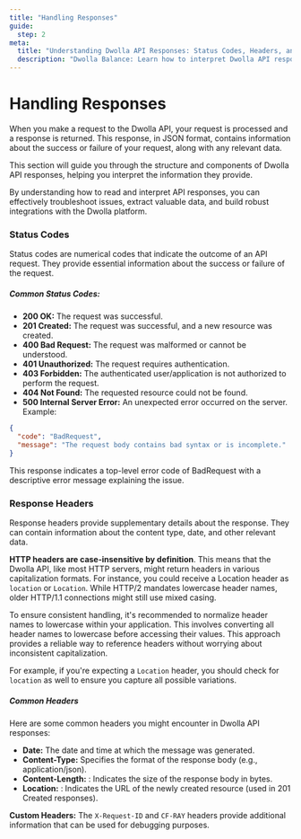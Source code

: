 ```yaml
---
title: "Handling Responses"
guide:
  step: 2
meta:
  title: "Understanding Dwolla API Responses: Status Codes, Headers, and More | Dwolla API Documentation"
  description: "Dwolla Balance: Learn how to interpret Dwolla API responses including response types, status codes, headers, and body conventions."
---
```


# Handling Responses

When you make a request to the Dwolla API, your request is processed and a response is returned. This response, in JSON format, contains information about the success or failure of your request, along with any relevant data.

This section will guide you through the structure and components of Dwolla API responses, helping you interpret the information they provide.

By understanding how to read and interpret API responses, you can effectively troubleshoot issues, extract valuable data, and build robust integrations with the Dwolla platform.

### Status Codes

Status codes are numerical codes that indicate the outcome of an API request. They provide essential information about the success or failure of the request.

##### Common Status Codes:

- **200 OK:** The request was successful.
- **201 Created:** The request was successful, and a new resource was created.
- **400 Bad Request:** The request was malformed or cannot be understood.
- **401 Unauthorized:** The request requires authentication.
- **403 Forbidden:** The authenticated user/application is not authorized to perform the request.
- **404 Not Found:** The requested resource could not be found.
- **500 Internal Server Error:** An unexpected error occurred on the server.
  Example:

```json
{
  "code": "BadRequest",
  "message": "The request body contains bad syntax or is incomplete."
}
```

This response indicates a top-level error code of BadRequest with a descriptive error message explaining the issue.

### Response Headers

Response headers provide supplementary details about the response. They can contain information about the content type, date, and other relevant data.

**HTTP headers are case-insensitive by definition**. This means that the Dwolla API, like most HTTP servers, might return headers in various capitalization formats. For instance, you could receive a Location header as `location` or `Location`. While HTTP/2 mandates lowercase header names, older HTTP/1.1 connections might still use mixed casing.

To ensure consistent handling, it's recommended to normalize header names to lowercase within your application. This involves converting all header names to lowercase before accessing their values. This approach provides a reliable way to reference headers without worrying about inconsistent capitalization.

For example, if you're expecting a `Location` header, you should check for `location` as well to ensure you capture all possible variations.

##### Common Headers

Here are some common headers you might encounter in Dwolla API responses:

- **Date:** The date and time at which the message was generated.
- **Content-Type:** Specifies the format of the response body (e.g., application/json).
- **Content-Length:** : Indicates the size of the response body in bytes.
- **Location:** : Indicates the URL of the newly created resource (used in 201 Created responses).

**Custom Headers:** The `X-Request-ID` and `CF-RAY` headers provide additional information that can be used for debugging purposes.
